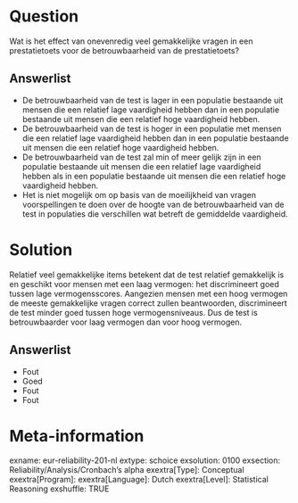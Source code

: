 Question
========
Wat is het effect van onevenredig veel gemakkelijke vragen in een prestatietoets voor de betrouwbaarheid van de prestatietoets?

Answerlist
----------
* De betrouwbaarheid van de test is lager in een populatie bestaande uit mensen die een relatief lage vaardigheid hebben dan in een populatie bestaande uit mensen die een relatief hoge vaardigheid hebben.
* De betrouwbaarheid van de test is hoger in een populatie met mensen die een relatief lage vaardigheid hebben dan in een populatie bestaande uit mensen die een relatief hoge vaardigheid hebben.
* De betrouwbaarheid van de test zal min of meer gelijk zijn in een populatie bestaande uit mensen die een relatief lage vaardigheid hebben als in een populatie bestaande uit mensen die een relatief hoge vaardigheid hebben.
* Het is niet mogelijk om op basis van de moeilijkheid van vragen voorspellingen te doen over de hoogte van de betrouwbaarheid van de test in populaties die verschillen wat betreft de gemiddelde vaardigheid.


Solution
========
Relatief veel gemakkelijke items betekent dat de test relatief gemakkelijk is en geschikt voor mensen met een laag vermogen: het discrimineert goed tussen lage vermogensscores. Aangezien mensen met een hoog vermogen de meeste gemakkelijke vragen correct zullen beantwoorden, discrimineert de test minder goed tussen hoge vermogensniveaus. Dus de test is betrouwbaarder voor laag vermogen dan voor hoog vermogen.

Answerlist
----------
* Fout
* Goed
* Fout
* Fout


Meta-information
================
exname: eur-reliability-201-nl
extype: schoice
exsolution: 0100
exsection: Reliability/Analysis/Cronbach's alpha
exextra[Type]: Conceptual
exextra[Program]: 
exextra[Language]: Dutch
exextra[Level]: Statistical Reasoning
exshuffle: TRUE
